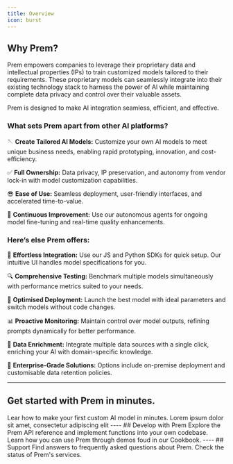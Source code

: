 ```yaml
---
title: Overview
icon: burst
---
```


## Why Prem?
Prem empowers companies to leverage their proprietary data and intellectual properties (IPs) to train customized models tailored to their requirements. These proprietary models can seamlessly integrate into their existing technology stack to harness the power of Al while maintaining complete data privacy and control over their valuable assets.

Prem is designed to make AI integration seamless, efficient, and effective.
### What sets Prem apart from other AI platforms?

🪡 **Create Tailored Al Models:** Customize your own AI models to meet unique business needs, enabling rapid prototyping, innovation, and cost-efficiency.

✅ **Full Ownership:** Data privacy, IP preservation, and autonomy from vendor lock-in with model customization capabilities.

😎 **Ease of Use:** Seamless deployment, user-friendly interfaces, and accelerated time-to-value.

📌 **Continuous Improvement:** Use our autonomous agents for ongoing model fine-tuning and real-time quality enhancements.

### Here’s else Prem offers:

🔗 **Effortless Integration:** Use our JS and Python SDKs for quick setup. Our intuitive UI handles model specifications for you.

🔍 **Comprehensive Testing:** Benchmark multiple models simultaneously with performance metrics suited to your needs.

🤖 **Optimised Deployment:** Launch the best model with ideal parameters and switch models without code changes.

📊 **Proactive Monitoring:** Maintain control over model outputs, refining prompts dynamically for better performance.

📡 **Data Enrichment:** Integrate multiple data sources with a single click, enriching your AI with domain-specific knowledge.



👏 **Enterprise-Grade Solutions:** Options include on-premise deployment and customisable data retention policies.

---
## Get started with Prem in minutes.

<CardGroup cols={2}>
  <Card title="Quickstart Guide" icon="bolt" href="/api-reference/introduction">
    Lear how to make your first custom AI model in minutes.
  </Card>
  <Card title="Get Started with the SDK" icon="code" href="/get-started/sdk">
    Lorem ipsum dolor sit amet, consectetur adipiscing elit
  </Card>
</CardGroup>
----
## Develop with Prem
<CardGroup cols={2}>
  <Card title="API Reference" icon="computer">
    Explore the Prem API reference and implement functions into your own codebase.
  </Card>
  <Card title="Prem Cookbook" icon="bowl-food" href="/cookbook/cookbook-link">
    Learn how you can use Prem through demos foud in our Cookbook.
  </Card>
</CardGroup>
----
## Support
<CardGroup cols={2}>
  <Card title="FAQ" icon="question" href="/faq">
    Find answers to frequently asked questions about Prem.
  </Card>
  <Card title=" Service Status Dashboard" icon="chart-line">
    Check the status of Prem's services.
  </Card>
</CardGroup>
